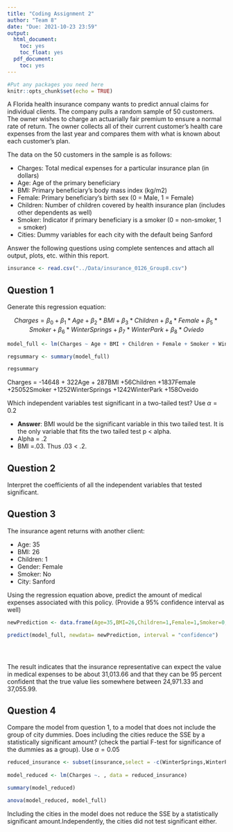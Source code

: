 ```yaml
---
title: "Coding Assignment 2"
author: "Team 8"
date: "Due: 2021-10-23 23:59"
output:
  html_document:
    toc: yes
    toc_float: yes
  pdf_document:
    toc: yes
---
```


```r
#Put any packages you need here
knitr::opts_chunk$set(echo = TRUE)
```

A Florida health insurance company wants to predict annual claims for individual clients. The company pulls a random sample of 50 customers. The owner wishes to charge an actuarially fair premium to ensure a normal rate of return. The owner collects all of their current customer’s health care expenses from the last year and compares them with what is known about each customer’s plan. 

The data on the 50 customers in the sample is as follows:

-	Charges: Total medical expenses for a particular insurance plan (in dollars)
-	Age: Age of the primary beneficiary
-	BMI: Primary beneficiary’s body mass index (kg/m2)
-	Female: Primary beneficiary’s birth sex (0 = Male, 1 = Female)
-	Children: Number of children covered by health insurance plan (includes other dependents as well)
-	Smoker: Indicator if primary beneficiary is a smoker (0 = non-smoker, 1 = smoker)
-	Cities: Dummy variables for each city with the default being Sanford

Answer the following questions using complete sentences and attach all output, plots, etc. within this report.


```r
insurance <- read.csv("../Data/insurance_0126_Group8.csv")
```



## Question 1

Generate this regression equation:

$$Charges = \beta_{0}+\beta_{1}*Age+\beta_{2}*BMI+\beta_{3}*Children + \beta_{4}*Female + \beta_{5}*Smoker + \beta_{6}*WinterSprings + \beta_{7}*WinterPark + \beta_{8}*Oviedo$$

```r

model_full <- lm(Charges ~ Age + BMI + Children + Female + Smoker + WinterSprings + WinterPark + Oviedo , data = insurance)

regsummary <- summary(model_full)

regsummary
```

Charges = -14648 + 322Age + 287BMI +56Children +1837Female +25052Smoker +1252WinterSprings +1242WinterPark +158Oveido

Which independent variables test significant in a two-tailed test? Use $\alpha = 0.2$

* **Answer**: BMI would be the significant variable in this two tailed test. It is the only variable that fits the two tailed test p < alpha. 
* Alpha = .2 
* BMI =.03. 
Thus .03 < .2.

## Question 2

Interpret the coefficients of all the independent variables that tested significant.


## Question 3

The insurance agent returns with another client:

- Age: 35
- BMI: 26
- Children: 1
- Gender: Female
- Smoker: No
- City: Sanford

Using the regression equation above, predict the amount of medical expenses associated with this policy. (Provide a 95% confidence interval as well)

```r

newPrediction <- data.frame(Age=35,BMI=26,Children=1,Female=1,Smoker=0,WinterSprings=0,WinterPark=0,Oviedo=0)

predict(model_full, newdata= newPrediction, interval = "confidence")





```
The result indicates that the insurance representative can expect the value in medical expenses to be about 31,013.66 and that they can be 95 percent confident that the true value lies somewhere between 24,971.33 and 37,055.99.

## Question 4

Compare the model from question 1, to a model that does not include the group of city dummies. Does including the cities reduce the SSE by a statistically significant amount? (check the partial F-test for significance of the dummies as a group). Use $\alpha = 0.05$

```r

reduced_insurance <- subset(insurance,select = -c(WinterSprings,WinterPark,Oviedo))
                      
model_reduced <- lm(Charges ~. , data = reduced_insurance)    

summary(model_reduced)

anova(model_reduced, model_full)

```

Including the cities in the model does not reduce the SSE by a statistically significant amount.Independently, the cities did not test significant either.  
